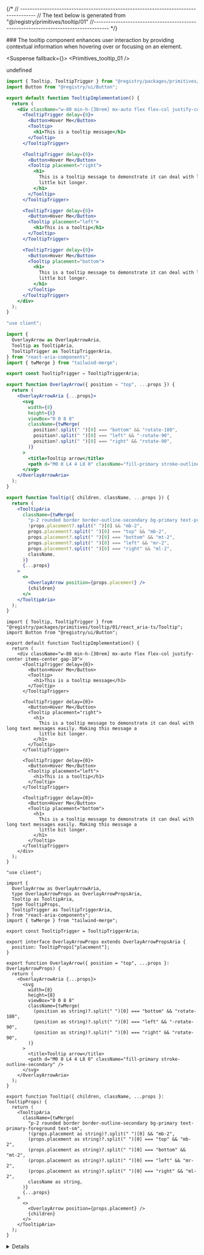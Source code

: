 
{/*
// ------------------------------------------------------------------------------------
    //	The text below is generated from "@/registry/primitives/tooltip/01"
//------------------------------------------------------------------------------------
*/}

<Wrapper>
<Title>Tooltip</Title>
### The tooltip component enhances user interaction by providing contextual information when hovering over or focusing on an element.

<WrapperToggle >
<Preview>



<Suspense fallback={<Skeleton className="h-60 rounded-lg" />}>
<Display>
<Primitives_tooltip_01 />
</Display>
</Suspense>

</Preview>

<Implementation>

undefined
<CodeBlock>

```react_aria|js|example.jsx
import { Tooltip, TooltipTrigger } from "@registry/packages/primitives/tooltip/01/react_aria-js/Tooltip";
import Button from "@registry/ui/Button";

export default function TooltipImplementation() {
  return (
    <div className="w-80 min-h-[30rem] mx-auto flex flex-col justify-center items-center gap-10">
      <TooltipTrigger delay={0}>
        <Button>Hover Me</Button>
        <Tooltip>
          <h1>This is a tooltip message</h1>
        </Tooltip>
      </TooltipTrigger>

      <TooltipTrigger delay={0}>
        <Button>Hover Me</Button>
        <Tooltip placement="right">
          <h1>
            This is a tooltip message to demonstrate it can deal with long text messages easily. Making this message a
            little bit longer.
          </h1>
        </Tooltip>
      </TooltipTrigger>

      <TooltipTrigger delay={0}>
        <Button>Hover Me</Button>
        <Tooltip placement="left">
          <h1>This is a tooltip</h1>
        </Tooltip>
      </TooltipTrigger>

      <TooltipTrigger delay={0}>
        <Button>Hover Me</Button>
        <Tooltip placement="bottom">
          <h1>
            This is a tooltip message to demonstrate it can deal with long text messages easily. Making this message a
            little bit longer.
          </h1>
        </Tooltip>
      </TooltipTrigger>
    </div>
  );
}

```

```react_aria|js|Tooltip.jsx
"use client";

import {
  OverlayArrow as OverlayArrowAria,
  Tooltip as TooltipAria,
  TooltipTrigger as TooltipTriggerAria,
} from "react-aria-components";
import { twMerge } from "tailwind-merge";

export const TooltipTrigger = TooltipTriggerAria;

export function OverlayArrow({ position = "top", ...props }) {
  return (
    <OverlayArrowAria {...props}>
      <svg
        width={8}
        height={8}
        viewBox="0 0 8 8"
        className={twMerge(
          position?.split(" ")[0] === "bottom" && "rotate-180",
          position?.split(" ")[0] === "left" && "-rotate-90",
          position?.split(" ")[0] === "right" && "rotate-90",
        )}
      >
        <title>Tooltip arrow</title>
        <path d="M0 0 L4 4 L8 0" className="fill-primary stroke-outline-secondary" />
      </svg>
    </OverlayArrowAria>
  );
}

export function Tooltip({ children, className, ...props }) {
  return (
    <TooltipAria
      className={twMerge(
        "p-2 rounded border border-outline-secondary bg-primary text-primary-foreground text-sm",
        !props.placement?.split(" ")[0] && "mb-2",
        props.placement?.split(" ")[0] === "top" && "mb-2",
        props.placement?.split(" ")[0] === "bottom" && "mt-2",
        props.placement?.split(" ")[0] === "left" && "mr-2",
        props.placement?.split(" ")[0] === "right" && "ml-2",
        className,
      )}
      {...props}
    >
      <>
        <OverlayArrow position={props.placement} />
        {children}
      </>
    </TooltipAria>
  );
}

```

```react_aria|ts|example.tsx
import { Tooltip, TooltipTrigger } from "@registry/packages/primitives/tooltip/01/react_aria-ts/Tooltip";
import Button from "@registry/ui/Button";

export default function TooltipImplementation() {
  return (
    <div className="w-80 min-h-[30rem] mx-auto flex flex-col justify-center items-center gap-10">
      <TooltipTrigger delay={0}>
        <Button>Hover Me</Button>
        <Tooltip>
          <h1>This is a tooltip message</h1>
        </Tooltip>
      </TooltipTrigger>

      <TooltipTrigger delay={0}>
        <Button>Hover Me</Button>
        <Tooltip placement="right">
          <h1>
            This is a tooltip message to demonstrate it can deal with long text messages easily. Making this message a
            little bit longer.
          </h1>
        </Tooltip>
      </TooltipTrigger>

      <TooltipTrigger delay={0}>
        <Button>Hover Me</Button>
        <Tooltip placement="left">
          <h1>This is a tooltip</h1>
        </Tooltip>
      </TooltipTrigger>

      <TooltipTrigger delay={0}>
        <Button>Hover Me</Button>
        <Tooltip placement="bottom">
          <h1>
            This is a tooltip message to demonstrate it can deal with long text messages easily. Making this message a
            little bit longer.
          </h1>
        </Tooltip>
      </TooltipTrigger>
    </div>
  );
}

```

```react_aria|ts|Tooltip.tsx
"use client";

import {
  OverlayArrow as OverlayArrowAria,
  type OverlayArrowProps as OverlayArrowPropsAria,
  Tooltip as TooltipAria,
  type TooltipProps,
  TooltipTrigger as TooltipTriggerAria,
} from "react-aria-components";
import { twMerge } from "tailwind-merge";

export const TooltipTrigger = TooltipTriggerAria;

export interface OverlayArrowProps extends OverlayArrowPropsAria {
  position: TooltipProps["placement"];
}

export function OverlayArrow({ position = "top", ...props }: OverlayArrowProps) {
  return (
    <OverlayArrowAria {...props}>
      <svg
        width={8}
        height={8}
        viewBox="0 0 8 8"
        className={twMerge(
          (position as string)?.split(" ")[0] === "bottom" && "rotate-180",
          (position as string)?.split(" ")[0] === "left" && "-rotate-90",
          (position as string)?.split(" ")[0] === "right" && "rotate-90",
        )}
      >
        <title>Tooltip arrow</title>
        <path d="M0 0 L4 4 L8 0" className="fill-primary stroke-outline-secondary" />
      </svg>
    </OverlayArrowAria>
  );
}

export function Tooltip({ children, className, ...props }: TooltipProps) {
  return (
    <TooltipAria
      className={twMerge(
        "p-2 rounded border border-outline-secondary bg-primary text-primary-foreground text-sm",
        !(props.placement as string)?.split(" ")[0] && "mb-2",
        (props.placement as string)?.split(" ")[0] === "top" && "mb-2",
        (props.placement as string)?.split(" ")[0] === "bottom" && "mt-2",
        (props.placement as string)?.split(" ")[0] === "left" && "mr-2",
        (props.placement as string)?.split(" ")[0] === "right" && "ml-2",
        className as string,
      )}
      {...props}
    >
      <>
        <OverlayArrow position={props.placement} />
        {children}
      </>
    </TooltipAria>
  );
}

```

</CodeBlock>
<Details>


## OverlayArrow Props

| Name     | Type                        | Default | Description                                                                                         |
| -------- | --------------------------- | ------- | --------------------------------------------------------------------------------------------------- |
| position | `TooltipProps["placement"]` | `"top"` | The position of the tooltip relative to the trigger element, which affects the arrow's orientation. |
| ...props | `OverlayArrowPropsAria`     | -       | Additional props to pass to the `OverlayArrowAria` component from `react-aria-components`.          |

## Tooltip Props

| Name      | Type              | Default | Description                                                                           |
| --------- | ----------------- | ------- | ------------------------------------------------------------------------------------- |
| className | `string`          | -       | Additional classes to apply to the tooltip.                                           |
| children  | `React.ReactNode` | -       | The content to be displayed inside the tooltip.                                       |
| ...props  | `TooltipProps`    | -       | Additional props to pass to the `TooltipAria` component from `react-aria-components`. |

</Details>
</Implementation>
</WrapperToggle>
</Wrapper>

